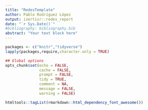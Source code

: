 ```yaml
---
title: "RedesTemplate"
author: Pablo Rodríguez López
output: izertisr::redes_report
date: "`r Sys.Date()`"
#bibliography: bibliography.bib
abstract: "Your text block here"
---
```


```r
packages <- c("knitr","tidyverse")
lapply(packages,require,character.only = TRUE)
```

```r
## Global options
opts_chunk$set(echo = FALSE,
               cache = FALSE,
               prompt = FALSE,
               tidy = TRUE,
               comment = NA,
               message = FALSE,
               warning = FALSE)
```


```r
htmltools::tagList(rmarkdown::html_dependency_font_awesome())
```


